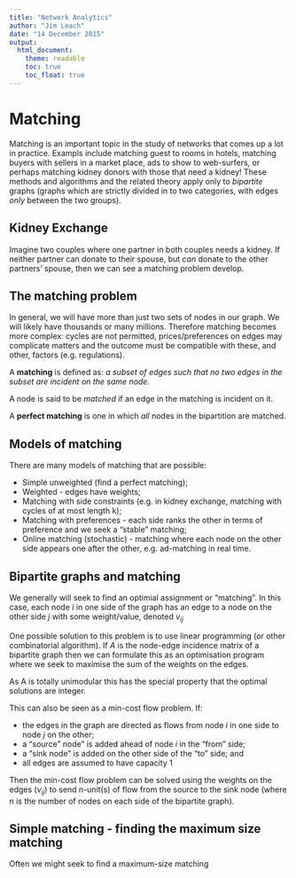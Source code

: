 ```yaml
---
title: "Network Analytics"
author: "Jim Leach"
date: "14 December 2015"
output:
  html_document:
    theme: readable
    toc: true
    toc_float: true
---
```


# Matching

Matching is an important topic in the study of networks that comes up a lot in practice. Exampls include matching guest to rooms in hotels, matching buyers with sellers in a market place, ads to show to web-surfers, or perhaps matching kidney donors with those that need a kidney! These methods and algorithms and the related theory apply only to _bipartite_ graphs (graphs which are strictly divided in to two categories, with edges _only_ between the two groups).

## Kidney Exchange

Imagine two couples where one partner in both couples needs a kidney. If neither partner can donate to their spouse, but _can_ donate to the other partners' spouse, then we can see a matching problem develop. 

## The matching problem

In general, we will have more than just two sets of nodes in our graph. We will likely have thousands or many millions. Therefore matching becomes more complex: cycles are not permitted, prices/preferences on edges may complicate matters and the outcome must be compatible with these, and other, factors (e.g. regulations).

A __matching__ is defined as: _a subset of edges such that no two edges in the subset are incident on the same node._

A node is said to be _matched_ if an edge in the matching is incident on it. 

A __perfect matching__ is one in which _all_ nodes in the bipartition are matched. 

## Models of matching

There are many models of matching that are possible:

* Simple unweighted (find a perfect matching);
* Weighted - edges have weights;
* Matching with side constraints (e.g. in kidney exchange, matching with cycles of at most length k);
* Matching with preferences - each side ranks the other in terms of preference and we seek a "stable" matching;
* Online matching (stochastic) - matching where each node on the other side appears one after the other, e.g. ad-matching in real time.

## Bipartite graphs and matching

We generally will seek to find an optimial assignment or "matching". In this case, each node $i$ in one side of the graph has an edge to a node on the other side $j$ with some weight/value, denoted $v_{ij}$

One possible solution to this problem is to use linear programming (or other combinatorial algorithm). If $A$ is the node-edge incidence matrix of a bipartite graph then we can formulate this as an optimisation program where we seek to maximise the sum of the weights on the edges.

\begin{equation}
\begin{split}
\max v^Tx \\
s.t: \\
Ax = 1 \\
x \geq 0
\end{split}
\end{equation}

As A is totally unimodular this has the special property that the optimal solutions are integer. 

This can also be seen as a min-cost flow problem. If:

* the edges in the graph are directed as flows from node $i$ in one side to node $j$ on the other;
* a "source" node" is added ahead of node $i$ in the "from" side;
* a "sink node" is added on the other side of the "to" side; and
* all edges are assumed to have capacity 1

Then the min-cost flow problem can be solved using the weights on the edges ($v_{ij}$) to send n-unit(s) of flow from the source to the sink node (where n is the number of nodes on each side of the bipartite graph).

## Simple matching - finding the maximum size matching

Often we might seek to find a maximum-size matching

